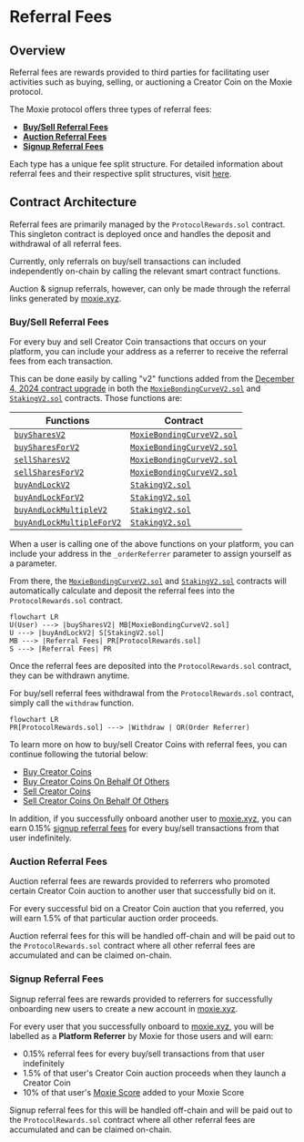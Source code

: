 
# Referral Fees

## Overview

Referral fees are rewards provided to third parties for facilitating user activities such as buying, selling, or auctioning a Creator Coin on the Moxie protocol.

The Moxie protocol offers three types of referral fees:

- [**Buy/Sell Referral Fees**](#buysell-referral-fees)
- [**Auction Referral Fees**](#auction-referral-fees)
- [**Signup Referral Fees**](#signup-referral-fees)

Each type has a unique fee split structure. For detailed information about referral fees and their respective split structures, visit [here](https://build.moxie.xyz/the-moxie-protocol).

## Contract Architecture

Referral fees are primarily managed by the `ProtocolRewards.sol` contract. This singleton contract is deployed once and handles the deposit and withdrawal of all referral fees.

Currently, only referrals on buy/sell transactions can included independently on-chain by calling the relevant smart contract functions.

Auction & signup referrals, however, can only be made through the referral links generated by [moxie.xyz](https://moxie.xyz).

### Buy/Sell Referral Fees

For every buy and sell Creator Coin transactions that occurs on your platform, you can include your address as a referrer to receive the referral fees from each transaction.

This can be done easily by calling "v2" functions added from the [December 4, 2024 contract upgrade](../../contract/04-changelog.mdx#december-4-2024) in both the [`MoxieBondingCurveV2.sol`](../../contract/03-references/01-moxiebondingcurvev3.mdx) and [`StakingV2.sol`](../../contract/03-references/06-stakingv2.mdx) contracts. Those functions are:

| Functions                                                                                        | Contract                                                                             |
| ------------------------------------------------------------------------------------------------ | ------------------------------------------------------------------------------------ |
| [`buySharesV2`](../../contract/03-references/01-moxiebondingcurvev3.mdx#buysharesv2)             | [`MoxieBondingCurveV2.sol`](../../contract/03-references/01-moxiebondingcurvev3.mdx) |
| [`buySharesForV2`](../../contract/03-references/01-moxiebondingcurvev3.mdx#buysharesforv2)       | [`MoxieBondingCurveV2.sol`](../../contract/03-references/01-moxiebondingcurvev3.mdx) |
| [`sellSharesV2`](../../contract/03-references/01-moxiebondingcurvev3.mdx#sellsharesv2)           | [`MoxieBondingCurveV2.sol`](../../contract/03-references/01-moxiebondingcurvev3.mdx) |
| [`sellSharesForV2`](../../contract/03-references/01-moxiebondingcurvev3.mdx#sellsharesforv2)     | [`MoxieBondingCurveV2.sol`](../../contract/03-references/01-moxiebondingcurvev3.mdx) |
| [`buyAndLockV2`](../../contract/03-references/06-stakingv2.mdx#buyandlock)                       | [`StakingV2.sol`](../../contract/03-references/06-stakingv2.mdx)                     |
| [`buyAndLockForV2`](../../contract/03-references/06-stakingv2.mdx#buyandlockfor)                 | [`StakingV2.sol`](../../contract/03-references/06-stakingv2.mdx)                     |
| [`buyAndLockMultipleV2`](../../contract/03-references/06-stakingv2.mdx#buyandlockmultiple)       | [`StakingV2.sol`](../../contract/03-references/06-stakingv2.mdx)                     |
| [`buyAndLockMultipleForV2`](../../contract/03-references/06-stakingv2.mdx#buyandlockmultiplefor) | [`StakingV2.sol`](../../contract/03-references/06-stakingv2.mdx)                     |

When a user is calling one of the above functions on your platform, you can include your address in the `_orderReferrer` parameter to assign yourself as a parameter.

From there, the [`MoxieBondingCurveV2.sol`](../../contract/03-references/01-moxiebondingcurvev3.mdx) and [`StakingV2.sol`](../../contract/03-references/06-stakingv2.mdx) contracts will automatically calculate and deposit the referral fees into the `ProtocolRewards.sol` contract.

```mermaid
flowchart LR
U(User) ---> |buySharesV2| MB[MoxieBondingCurveV2.sol]
U ---> |buyAndLockV2| S[StakingV2.sol]
MB ---> |Referral Fees| PR[ProtocolRewards.sol]
S ---> |Referral Fees| PR
```

Once the referral fees are deposited into the `ProtocolRewards.sol` contract, they can be withdrawn anytime.

For buy/sell referral fees withdrawal from the `ProtocolRewards.sol` contract, simply call the `withdraw` function.

```mermaid
flowchart LR
PR[ProtocolRewards.sol] ---> |Withdraw | OR(Order Referrer)
```

To learn more on how to buy/sell Creator Coins with referral fees, you can continue following the tutorial below:

- [Buy Creator Coins](../../use-cases/fan-tokens/01-buy-fan-tokens.mdx)
- [Buy Creator Coins On Behalf Of Others](../../use-cases/fan-tokens/02-buy-fan-tokens-on-behalf-of-others.mdx)
- [Sell Creator Coins](../../use-cases/fan-tokens/03-sell-fan-tokens.mdx)
- [Sell Creator Coins On Behalf Of Others](../../use-cases/fan-tokens/04-sell-fan-tokens-on-behalf-of-others.mdx)

In addition, if you successfully onboard another user to [moxie.xyz](https://moxie.xyz), you can earn 0.15% [signup referral fees](#signup-referral-fees) for every buy/sell transactions from that user indefinitely.

### Auction Referral Fees

Auction referral fees are rewards provided to referrers who promoted certain Creator Coin auction to another user that successfully bid on it.

For every successful bid on a Creator Coin auction that you referred, you will earn 1.5% of that particular auction order proceeds.

Auction referral fees for this will be handled off-chain and will be paid out to the `ProtocolRewards.sol` contract where all other referral fees are accumulated and can be claimed on-chain.

### Signup Referral Fees

Signup referral fees are rewards provided to referrers for successfully onboarding new users to create a new account in [moxie.xyz](https://moxie.xyz).

For every user that you successfully onboard to [moxie.xyz](https://moxie.xyz), you will be labelled as a **Platform Referrer** by Moxie for those users and will earn:

- 0.15% referral fees for every buy/sell transactions from that user indefinitely
- 1.5% of that user's Creator Coin auction proceeds when they launch a Creator Coin
- 10% of that user's [Moxie Score](03-moxie-score.mdx) added to your Moxie Score

Signup referral fees for this will be handled off-chain and will be paid out to the `ProtocolRewards.sol` contract where all other referral fees are accumulated and can be claimed on-chain.

<DeveloperSupport />
